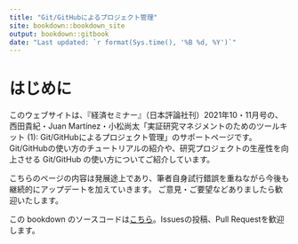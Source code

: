 ```yaml
---
title: "Git/GitHubによるプロジェクト管理"
site: bookdown::bookdown_site
output: bookdown::gitbook
date: "Last updated: `r format(Sys.time(), '%B %d, %Y')`"
---
```


# はじめに {-}

このウェブサイトは、『経済セミナー』（日本評論社刊）2021年10・11月号の、西田貴紀・Juan Martínez・小松尚太「実証研究マネジメントのためのツールキット (1): Git/GitHubによるプロジェクト管理」のサポートページです。
Git/GitHubの使い方のチュートリアルの紹介や、研究プロジェクトの生産性を向上させる Git/GitHub の使い方についてご紹介しています。

こちらのページの内容は発展途上であり、筆者自身試行錯誤を重ねながら今後も継続的にアップデートを加えていきます。
ご意見・ご要望などありましたら歓迎いたします。

この bookdown のソースコードは[こちら](https://github.com/komatsuna4747/how-to-use-git)。Issuesの投稿、Pull Requestを歓迎します。
